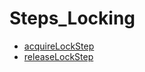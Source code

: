 
# Steps\_Locking

- [acquireLockStep](../Steps_Locking/functions/core_flows.Locking.Steps_Locking.acquireLockStep/page.mdx)
- [releaseLockStep](../Steps_Locking/functions/core_flows.Locking.Steps_Locking.releaseLockStep/page.mdx)
